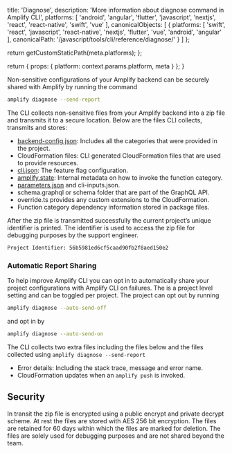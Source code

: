 
  title: 'Diagnose',
  description: 'More information about diagnose command in Amplify CLI',
  platforms: [
    'android',
    'angular',
    'flutter',
    'javascript',
    'nextjs',
    'react',
    'react-native',
    'swift',
    'vue'
  ],
  canonicalObjects: [
    {
      platforms: [
        'swift',
        'react',
        'javascript',
        'react-native',
        'nextjs',
        'flutter',
        'vue',
        'android',
        'angular'
      ],
      canonicalPath: '/javascript/tools/cli/reference/diagnose/'
    }
  ]
};

  return getCustomStaticPath(meta.platforms);
};

  return {
    props: {
      platform: context.params.platform,
      meta
    }
  };
}

Non-sensitive configurations of your Amplify backend can be securely shared with Amplify by running the command

```bash
amplify diagnose --send-report
```

The CLI collects non-sensitive files from your Amplify backend into a zip file and transmits it to a secure location. Below are the files CLI collects, transmits and stores:

- [backend-config.json](/[platform]/tools/cli/reference/files/#backend-configjson): Includes all the categories that were provided in the project.
- CloudFormation files: CLI generated CloudFormation files that are used to provide resources.
- [cli.json](/[platform]/tools/cli/reference/files/#clijson): The feature flag configuration.
- [amplify.state](/[platform]/tools/cli/reference/files/#general-category-files): Internal metadata on how to invoke the function category.
- [parameters.json](/[platform]/tools/cli/reference/files/#category-parametersjson) and cli-inputs.json.
- schema.graphql or schema folder that are part of the GraphQL API.
- override.ts provides any custom extensions to the CloudFormation.
- Function category dependency information stored in package files.

After the zip file is transmitted successfully the current project’s unique identifier is printed. The identifier is used to access the zip file for debugging purposes by the support engineer.

```bash
Project Identifier: 56b5981ed6cf5caad90fb2f8aed150e2
```

### Automatic Report Sharing

To help improve Amplify CLI you can opt in to automatically share your project configurations with Amplify CLI on failures. The is a project level setting and can be toggled per project. The project can opt out by running

```bash
amplify diagnose --auto-send-off
```

and opt in by

```bash
amplify diagnose --auto-send-on
```

The CLI collects two extra files including the files below and the files collected using `amplify diagnose --send-report`

- Error details: Including the stack trace, message and error name.
- CloudFormation updates when an `amplify push` is invoked.

## Security

In transit the zip file is encrypted using a public encrypt and private decrypt scheme. At rest the files are stored with AES 256 bit encryption. The files are retained for 60 days within which the files are marked for deletion. The files are solely used for debugging purposes and are not shared beyond the team.
